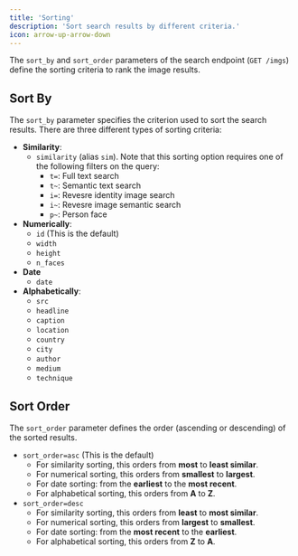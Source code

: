 ```yaml
---
title: 'Sorting'
description: 'Sort search results by different criteria.'
icon: arrow-up-arrow-down
---
```

The `sort_by` and `sort_order` parameters of the search endpoint (`GET /imgs`) define the sorting criteria to rank the image results.

## Sort By

The `sort_by` parameter specifies the criterion used to sort the search results. There are three different types of sorting criteria:

- **Similarity**:
  - `similarity` (alias `sim`). Note that this sorting option requires one of the following filters on the query:
    - `t=`: Full text search
    - `t~`: Semantic text search
    - `i=`: Revesre identity image search
    - `i~`: Revesre image semantic search
    - `p~`: Person face
- **Numerically**:
  - `id` (This is the default)
  - `width`
  - `height`
  - `n_faces`
- **Date**
  - `date`
- **Alphabetically**:
  - `src`
  - `headline`
  - `caption`
  - `location`
  - `country`
  - `city`
  - `author`
  - `medium`
  - `technique`

## Sort Order

The `sort_order` parameter defines the order (ascending or descending) of the sorted results.

- `sort_order=asc` (This is the default)
  - For similarity sorting, this orders from **most** to **least similar**.
  - For numerical sorting, this orders from **smallest** to **largest**.
  - For date sorting: from the **earliest** to the **most recent**.
  - For alphabetical sorting, this orders from **A** to **Z**.
- `sort_order=desc`
  - For similarity sorting, this orders from **least** to **most similar**.
  - For numerical sorting, this orders from **largest** to **smallest**.
  - For date sorting: from the **most recent** to the **earliest**.
  - For alphabetical sorting, this orders from **Z** to **A**.
